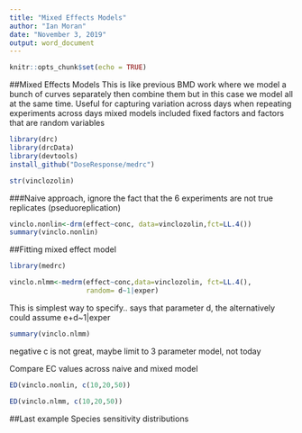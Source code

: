 ---
title: "Mixed Effects Models"
author: "Ian Moran"
date: "November 3, 2019"
output: word_document
---

```{r setup, include=FALSE}
knitr::opts_chunk$set(echo = TRUE)
```

##Mixed Effects Models
This is like previous BMD work where we model a bunch of curves separately then combine them but in this case we model all at the same time.
Useful for capturing variation across days when repeating experiments across days
mixed models included fixed factors and factors that are random variables
```{r}
library(drc)
library(drcData)
library(devtools)
install_github("DoseResponse/medrc")

```
```{r}
str(vinclozolin)
```

###Naive approach, ignore the fact that the 6 experiments are not true replicates (pseduoreplication)
```{r}
vinclo.nonlin<-drm(effect~conc, data=vinclozolin,fct=LL.4())
summary(vinclo.nonlin)
```

##Fitting mixed effect model
```{r}
library(medrc)

vinclo.nlmm<-medrm(effect~conc,data=vinclozolin, fct=LL.4(),
                   random= d~1|exper)
```
This is simplest way to specify.. says that parameter d, the 
alternatively could assume e+d~1|exper

```{r}
summary(vinclo.nlmm)
```

negative c is not great, maybe limit to 3 parameter model, not today

Compare EC values across naive and mixed model
```{r}
ED(vinclo.nonlin, c(10,20,50))

ED(vinclo.nlmm, c(10,20,50))
```

##Last example Species sensitivity distributions
















